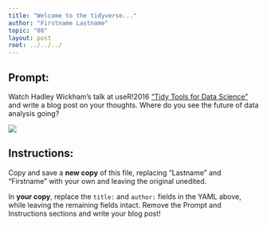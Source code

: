 ```yaml
---
title: "Welcome to the tidyverse..."
author: "Firstname Lastname"
topic: "08"
layout: post
root: ../../../
---
```


## Prompt:

Watch Hadley Wickham's talk at useR!2016 ["Tidy Tools for Data Science"](https://channel9.msdn.com/Events/useR-international-R-User-conference/useR2016/Towards-a-grammar-of-interactive-graphics) and write a blog post on your thoughts. Where do you see the future of data analysis going?

![](images/hadley_meme.jpeg)

## Instructions:
Copy and save a **new copy** of this file, replacing "Lastname" and "Firstname" with your own and leaving the original unedited.

In **your copy**, replace the `title:` and `author:` fields in the YAML above, while leaving the remaining fields intact. Remove the Prompt and Instructions sections and write your blog post!

